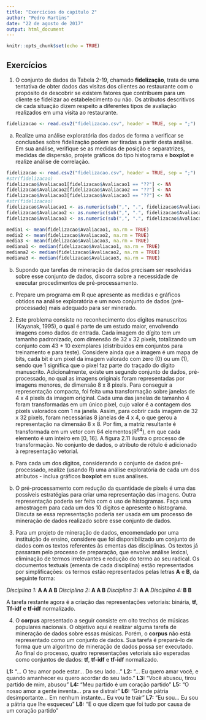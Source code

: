 ```yaml
---
title: "Exercícios do capítulo 2"
author: "Pedro Martins"
date: "22 de agosto de 2017"
output: html_document
---
```


```r
knitr::opts_chunk$set(echo = TRUE)
```

## Exercícios

1. O conjunto de dados da Tabela 2-19, chamado **fidelização**, trata de uma tentativa de obter dados das visitas dos clientes ao restaurante com o propósito de descobrir se existem fatores que contribuem para um cliente se fidelizar ao estabelecimento ou não. Os atributos descritivos de cada situação dizem respeito a diferentes tipos de avaliação realizados em uma visita ao restaurante.
```r
fidelizacao <- read.csv2("fidelizacao.csv", header = TRUE, sep = ";")
```

a) Realize uma análise exploratória dos dados de forma a verificar se conclusões sobre fidelização podem ser tiradas a partir desta análise. Em sua análise, verifique se as medidas de posição e separatrizes, medidas de dispersão, projete gráficos do tipo histograma e **boxplot** e realize análise de correlação.
```r
fidelizacao <- read.csv2("fidelizacao.csv", header = TRUE, sep = ";")
#str(fidelizacao)
fidelizacao$Avaliacao1[fidelizacao$Avaliacao1 == "??"] <- NA
fidelizacao$Avaliacao2[fidelizacao$Avaliacao2 == "??"] <- NA
fidelizacao$Avaliacao3[fidelizacao$Avaliacao3 == "??"] <- NA
#str(fidelizacao)
fidelizacao$Avaliacao1 <- as.numeric(sub(",", ".", fidelizacao$Avaliacao1))
fidelizacao$Avaliacao2 <- as.numeric(sub(",", ".", fidelizacao$Avaliacao2))
fidelizacao$Avaliacao3 <- as.numeric(sub(",", ".", fidelizacao$Avaliacao3))

media1 <- mean(fidelizacao$Avaliacao1, na.rm = TRUE)
media2 <- mean(fidelizacao$Avaliacao2, na.rm = TRUE)
media3 <- mean(fidelizacao$Avaliacao3, na.rm = TRUE)
mediana1 <- median(fidelizacao$Avaliacao1, na.rm = TRUE)
mediana2 <- median(fidelizacao$Avaliacao2, na.rm = TRUE)
mediana3 <- median(fidelizacao$Avaliacao3, na.rm = TRUE)
```

b) Supondo que tarefas de mineração de dados precisam ser resolvidas sobre esse conjunto de dados, discorra sobre a necessidade de executar procedimentos de pré-processamento.


c) Prepare um programa em R que apresente as medidas e gráficos obtidos na análise exploratória e um novo conjunto de dados (pré-processado) mais adequado para ser minerado.



2. Este problema consiste no reconhecimento dos dígitos manuscritos (Kayanak, 1995), o qual é parte de um estudo maior, envolvendo imagens como dados de entrada. Cada imagem de dígito tem um tamanho padronizado, com dimensão de 32 x 32 pixels, totalizando um conjunto com 43 * 10 exemplares (distribuídos em conjuntos para treinamento e para teste). Considere ainda que a imagem é um mapa de bits, cada bit é um pixel da imagem valorado com zero (0) ou um (1), sendo que 1 significa que o pixel faz parte do traçado do dígito manuscrito. Adicionalmente, existe um segundo conjunto de dados, pré-processado, no qual as imagens originais foram representadas por imagens menores, de dimensão 8 x 8 pixels. Para conseguir a representação compacta, foi feita uma transformação sobre janelas de 4 x 4 pixels da imagem original. Cada uma das janelas de tamanho 4 foram transformadas em um único pixel, cujo valor é a contagem dos pixels valorados com 1 na janela. Assim, para cobrir cada imagem de 32 x 32 pixels, foram necessárias 8 janelas de 4 x 4, o que gerou a representação na dimensão 8 x 8. Por fim, a matriz resultante é transformada em um vetor com 64 elementos(R^64^), em que cada elemento é um inteiro em [0, 16]. A figura 2.11 ilustra o processo de transformação. No conjunto de dados, o atributo de rótulo é adicionado à representação vetorial.

a) Para cada um dos dígitos, considerando o conjunto de dados pré-processado, realize (usando R) uma análise exploratória de cada um dos atributos - inclua gráficos **boxplot** em suas análises.

b) O pré-processamento com redução da quantidade de pixels é uma das possíveis estratégias para criar uma representação das imagens. Outra representação poderia ser feita com o uso de histogramas. Faça uma amostragem para cada um dos 10 dígitos e apresente o histograma. Discuta se essa representação poderia ser usada em um processo de mineração de dados realizado sobre esse conjunto de dados.


3. Para um projeto de mineração de dados, encomendado por uma instituição de ensino, considere que foi disponibilizado um conjunto de dados com os textos referentes às ementas das disciplinas. Os textos já passaram pelo processo de preparação, que envolve análise lexical, eliminação de termos irrelevantes e redução do termo ao seu radical. Os documentos textuais (ementa de cada disciplina) estão representados por simplificações: os termos estão representados pelas letras **A** e **B**, da seguinte forma:

*Disciplina 1:* **A A A B**
*Disciplina 2:* **A A B**
*Disciplina 3:* **A A**
*Disciplina 4:* **B B**

A tarefa restante agora é a criação das representações vetoriais: binária, **tf**, **Tf-idf** e **tf-idf** normalizado.

4. O **corpus** apresentado a seguir consiste em oito trechos de músicas populares nacionais. O objetivo aqui é realizar alguma tarefa de mineração de dados sobre essas músicas. Porém, o **corpus** não está representado como um conjunto de dados. Sua tarefa é prepará-lo de forma que um algoritmo de mineração de dados possa ser executado. Ao final do processo, quatro representações vetoriais são esperadas como conjuntos de dados: **tf**, **tf-idf** e **tf-idf** normalizado.

**L1:** "... O teu amor pode estar... Do seu lado..."
**L2:** "... Eu quero amar você, e quando amanhecer eu quero acordar do seu lado."
**L3:** "Você abusou, tirou partido de mim, abusou"
**L4:** "Meu partido é um coração partido"
**L5:** "O nosso amor a gente inventa... pra se distrair"
**L6:** "Grande pátria desimportante... Em nenhum instante... Eu vou te trair"
**L7:** "Eu sou... Eu sou a pátria que lhe esqueceu"
**L8:** "E o que dizem que foi tudo por causa de um coração partido"
